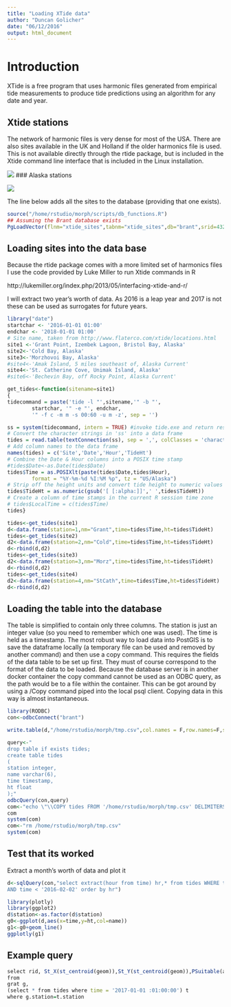 ```yaml
---
title: "Loading XTide data"
author: "Duncan Golicher"
date: "06/12/2016"
output: html_document
---
```


# Introduction

XTide is a free program that uses harmonic files generated from empirical tide measurements to produce tide predictions using an algorithm for any date and year.  

## Xtide stations

The network of harmonic files is very dense for most of the USA. There are also sites available in the UK and Holland if the older harmonics file is used. This is not available directly through the rtide package, but is included in the Xtide command line interface that is included in the Linux installation. 

![](/home/rstudio/morph/docs/xtide_sites.png)
### Alaska stations

![](/home/rstudio/morph/docs/xtide_alaska1.png)

The line below adds all the sites to the database (providing that one exists).

```r
source("/home/rstudio/morph/scripts/db_functions.R")
## Assuming the Brant database exists
PgLoadVector(flnm="xtide_sites",tabnm="xtide_sites",db="brant",srid=4326,path="/home/rstudio/morph/shapefiles/")
```

## Loading sites into the data base

Because the rtide package comes with a more limited set of harmonics files I use the code provided by Luke Miller to run Xtide commands in R

http://lukemiller.org/index.php/2013/05/interfacing-xtide-and-r/

I will extract two year's worth of data. As 2016 is a leap year and 2017 is not these can be used as surrogates for future years.

```r
library("date")
startchar <- '2016-01-01 01:00'
endchar <- '2018-01-01 01:00'
# Site name, taken from http://www.flaterco.com/xtide/locations.html
site1 <-'Grant Point, Izembek Lagoon, Bristol Bay, Alaska'
site2<-'Cold Bay, Alaska'
site3<-'Morzhovoi Bay, Alaska'
#site4<-'Amak Island, 5 miles southeast of, Alaska Current'
site4<-'St. Catherine Cove, Unimak Island, Alaska'
#site6<-'Bechevin Bay, off Rocky Point, Alaska Current'

get_tides<-function(sitename=site1)
{
tidecommand = paste('tide -l "',sitename,'" -b "',
		startchar, '" -e "', endchar,
		'" -f c -m m -s 00:60 -u m -z', sep = '')

ss = system(tidecommand, intern = TRUE) #invoke tide.exe and return results
# Convert the character strings in 'ss' into a data frame
tides = read.table(textConnection(ss), sep = ',', colClasses = 'character')
# Add column names to the data frame
names(tides) = c('Site','Date','Hour','TideHt')
# Combine the Date & Hour columns into a POSIX time stamp
#tides$Date<-as.Date(tides$Date)
tides$Time = as.POSIXlt(paste(tides$Date,tides$Hour), 
		format = "%Y-%m-%d %I:%M %p", tz = "US/Alaska")
# Strip off the height units and convert tide height to numeric values
tides$TideHt = as.numeric(gsub('[ [:alpha:]]',' ',tides$TideHt))
# Create a column of time stamps in the current R session time zone
# tides$LocalTime = c(tides$Time)
tides}

```

```r

tides<-get_tides(site1)
d<-data.frame(station=1,nm="Grant",time=tides$Time,ht=tides$TideHt)
tides<-get_tides(site2)
d2<-data.frame(station=2,nm="Cold",time=tides$Time,ht=tides$TideHt)
d<-rbind(d,d2)
tides<-get_tides(site3)
d2<-data.frame(station=3,nm="Morz",time=tides$Time,ht=tides$TideHt)
d<-rbind(d,d2)
tides<-get_tides(site4)
d2<-data.frame(station=4,nm="StCath",time=tides$Time,ht=tides$TideHt)
d<-rbind(d,d2)

```


## Loading the table into the database

The table is simplified to contain only three columns. The station is just an integer value (so you need to remember which one was used). The time is held as a timestamp.
The most robust way to load data into PostGIS is to save the dataframe locally (a temporary file can be used and removed by another command) and then use a copy command. This requires the fields of the data table to be set up first. They must of course correspond to the format of the data to be loaded.
Because the database server is in another docker container the copy command cannot be used as an ODBC query, as the path would be to a file within the container. This can be got around by using a /Copy command piped into the local psql client. Copying data in this way is almost instantaneous. 

```r
library(RODBC)
con<-odbcConnect("brant")

write.table(d,"/home/rstudio/morph/tmp.csv",col.names = F,row.names=F,sep=",")

query<-"
drop table if exists tides;
create table tides
(
station integer,
name varchar(6),
time timestamp,
ht float
);"
odbcQuery(con,query)
com<-"echo \"\\COPY tides FROM '/home/rstudio/morph/tmp.csv' DELIMITERS ',' CSV;\" | psql -h postgis -U docker -d brant"
com
system(com)
com<-"rm /home/rstudio/morph/tmp.csv"
system(com)

```

## Test that its worked

Extract a month's worth of data and plot it

```r
d<-sqlQuery(con,"select extract(hour from time) hr,* from tides WHERE time >= '2016-01-01'
AND time < '2016-02-02' order by hr")
```

```r
library(plotly)
library(ggplot2)
d$station<-as.factor(d$station)
g0<-ggplot(d,aes(x=time,y=ht,col=name))
g1<-g0+geom_line()  
ggplotly(g1)


```

## Example query

```R
select rid, St_X(st_centroid(geom)),St_Y(st_centroid(geom)),PSuitable(array[min,q10,q25,median,q75,q90,max],array[0,10,25,50,75,90,100],-0.5,1,ht) psuit
from
grat g,
(select * from tides where time = '2017-01-01 :01:00:00') t
where g.station=t.station

```

